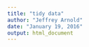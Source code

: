 ```yaml
---
title: "tidy data"
author: "Jeffrey Arnold"
date: "January 19, 2016"
output: html_document
---
```



